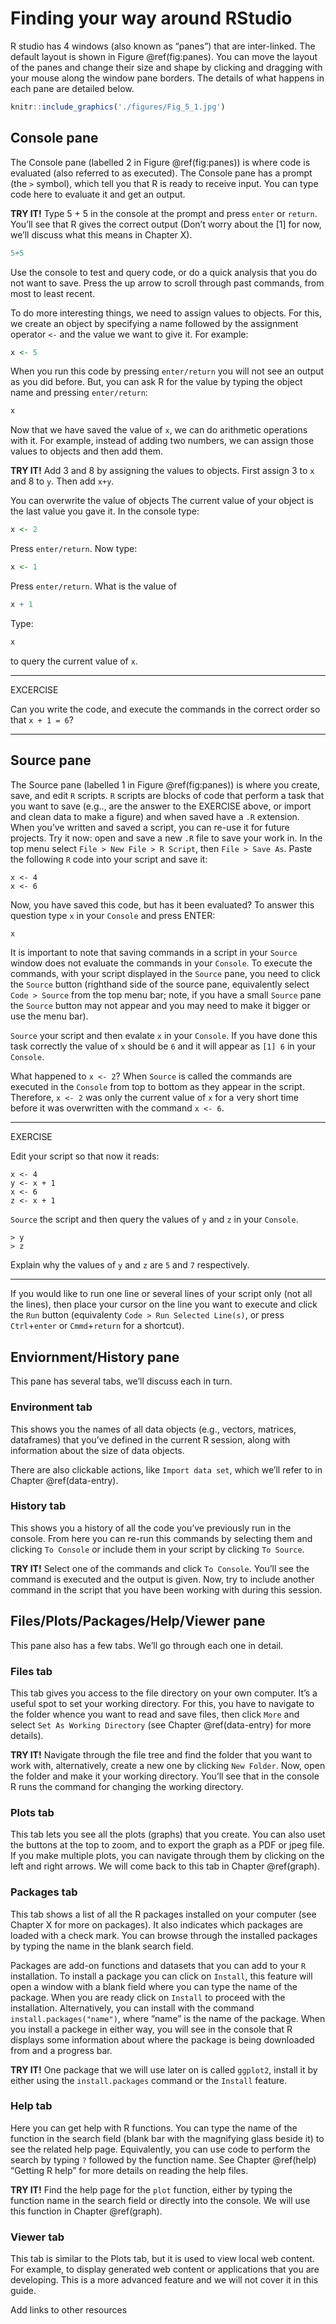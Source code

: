 # Finding your way around RStudio {#rstudio}

R studio has 4 windows (also known as "panes") that are inter-linked. The default layout is shown in Figure \@ref(fig:panes). You can move the layout of the panes and change their size and shape by clicking and dragging with your mouse along the window pane borders. The details of what happens in each pane are detailed below.

```r
knitr::include_graphics('./figures/Fig_5_1.jpg')
```

## Console pane

The Console pane (labelled 2 in Figure \@ref(fig:panes)) is where code is evaluated (also referred to as executed). The Console pane has a prompt (the `>` symbol), which tell you that R is ready to receive input. You can type code here to evaluate it and get an output.

**TRY IT!** Type 5 + 5 in the console at the prompt and press `enter` or `return`. You'll see that R gives the correct output (Don't worry about the [1] for now, we'll discuss what this means in Chapter X).

```r
5+5
```

Use the console to test and query code, or do a quick analysis that you do not want to save. Press the up arrow to scroll through past commands, from most to least recent.

To do more interesting things, we need to assign values to objects. For this, we create an object by specifying a name followed by the assignment operator `<-` and the value we want to give it. For example:

```r
x <- 5
```

When you run this code by pressing `enter/return` you will not see an output as you did before. But, you can ask R for the value by typing the object name and pressing `enter/return`:

```r
x 
```

Now that we have saved the value of `x`, we can do arithmetic operations with it. For example, instead of adding two numbers, we can assign those values to objects and then add them.

**TRY IT!** Add 3 and 8 by assigning the values to objects. First assign 3 to `x` and 8 to `y`. Then add `x+y`.

You can overwrite the value of objects The current value of your object is the last value you gave it. In the console type:

```r
x <- 2
```
Press `enter/return`. Now type:

```r
x <- 1
```

Press `enter/return`. What is the value of

```r
x + 1
```

Type:

```r
x
```

to query the current value of `x`.

----

EXCERCISE

Can you write the code, and execute the commands in the correct order so that `x + 1 = 6`?

----

## Source pane

The Source pane (labelled 1 in Figure \@ref(fig:panes)) is where you create, save, and edit `R` scripts. `R` scripts are blocks of code that perform a task that you want to save (e.g.., are the answer to the EXERCISE above, or import and clean data to make a figure) and when saved have a `.R` extension. When you've written and saved a script, you can re-use it for future projects. 
Try it now: open and save a new `.R` file to save your work in. In the top menu select `File > New File > R Script`, then `File > Save As`. Paste the following `R` code into your script and save it:

```
x <- 4
x <- 6
```

Now, you have saved this code, but has it been evaluated? To answer this question type `x` in your `Console` and press ENTER:

```r
x
```

It is important to note that saving commands in a script in your `Source` window does not evaluate the commands in your `Console`. To execute the commands, with your script displayed in the `Source` pane, you need to click the `Source` button (righthand side of the source pane, equivalently select `Code > Source` from the top menu bar; note, if you have a small `Source` pane the `Source` button may not appear and you may need to make it bigger or use the menu bar).

`Source` your script and then evalate `x` in your `Console`. If you have done this task correctly the value of `x` should be `6` and it will appear as `[1] 6` in your `Console`.

What happened to `x <- 2`? When `Source` is called the commands are executed in the `Console` from top to bottom as they appear in the script. Therefore, `x <- 2` was only the current value of `x` for a very short time before it was overwritten with the command `x <- 6`. 

---

EXERCISE

Edit your script so that now it reads:

```
x <- 4
y <- x + 1
x <- 6
z <- x + 1
```

`Source` the script and then query the values of `y` and `z` in your `Console`.

```
> y
> z
```

Explain why the values of `y` and `z` are `5` and `7` respectively.

---

If you would like to run one line or several lines of your script only (not all the lines), then place your cursor on the line you want to execute and click the `Run` button (equivalenty `Code > Run Selected Line(s)`, or press `Ctrl`+`enter` or `Cmmd`+`return` for a shortcut).

## Enviornment/History pane

This pane has several tabs, we'll discuss each in turn. 

### Environment tab {-}

This shows you the names of all data objects (e.g., vectors, matrices, dataframes) that you've defined in the current R session, along with information about the size of data objects. 

There are also clickable actions, like `Import data set`, which we'll refer to in Chapter \@ref(data-entry). 

### History tab {-}

This shows you a history of all the code you've previously run in the console. From here you can 
re-run this commands by selecting them and clicking `To Console` or include them in your script by clicking `To Source`.

**TRY IT!** Select one of the commands and click `To Console`. You'll see the command is executed and the output is given. Now, try to include another command in the script that you have been working with during this session. 

## Files/Plots/Packages/Help/Viewer pane

This pane also has a few tabs. We'll go through each one in detail.

### Files tab {-}

This tab gives you access to the file directory on your own computer. It's a useful spot to set your working directory. For this, you have to navigate to the folder whence you want to read and save files, then click `More` and select `Set As Working Directory` (see Chapter \@ref(data-entry) for more details). 

**TRY IT!** Navigate through the file tree and find the folder that you want to work with, alternatively, create a new one by clicking `New Folder`. Now, open the folder and make it your working directory. You'll see that in the console R runs the command for changing the working directory.

### Plots tab {-}

This tab lets you see all the plots (graphs) that you create. You can also uset the buttons at the top to zoom, and to export the graph as a PDF or jpeg file. If you make multiple plots, you can navigate through them by clicking on the left and right arrows. We will come back to this tab in Chapter \@ref(graph).

### Packages tab {-}

This tab shows a list of all the R packages installed on your computer (see Chapter X for more on packages). It also indicates which packages are loaded with a check mark. You can browse through the installed packages by typing the name in the blank search field.

Packages are add-on functions and datasets that you can add to your `R` installation. To install a package you can click on `Install`, this feature will open a window with a blank field where you can type the name of the package. When you are ready click on `Install` to proceed with the installation. Alternatively, you can install with the command `install.packages("name")`, where “name” is the name of the package. When you install a packege in either way, you will see in the console that R displays some information about where the package is being downloaded from and a progress bar. 

**TRY IT!** One package that we will use later on is called `ggplot2`, install it by either using the `install.packages` command or the `Install` feature. 

### Help tab {-}

Here you can get help with R functions. You can type the name of the function in the search field (blank bar with the magnifying glass beside it) to see the related help page. Equivalently, you can use code to perform the search by typing `?` followed by the function name. 
See Chapter \@ref(help) "Getting R help" for more details on reading the help files.

**TRY IT!** Find the help page for the `plot` function, either by typing the function name in the search field or directly into the console. We will use this function in Chapter \@ref(graph).

### Viewer tab {-}

This tab is similar to the Plots tab, but it is used to view local web content. For example, to display generated web content or applications that you are developing. This is a more advanced feature and we will not cover it in this guide.

Add links to other resources
